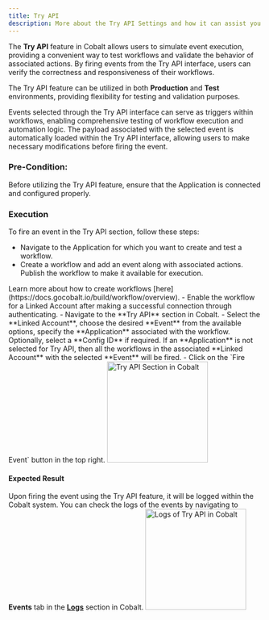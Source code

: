 ```yaml
---
title: Try API
description: More about the Try API Settings and how it can assist you to fire and test events in Cobalt.
---
```


The **Try API** feature in Cobalt allows users to simulate event execution, providing a convenient way to test workflows and validate the behavior of associated actions. By firing events from the Try API interface, users can verify the correctness and responsiveness of their workflows.

The Try API feature can be utilized in both **Production** and **Test** environments, providing flexibility for testing and validation purposes. 

Events selected through the Try API interface can serve as triggers within workflows, enabling comprehensive testing of workflow execution and automation logic. The payload associated with the selected event is automatically loaded within the Try API interface, allowing users to make necessary modifications before firing the event.

### Pre-Condition:
Before utilizing the Try API feature, ensure that the Application is connected and configured properly.

### Execution

To fire an event in the Try API section, follow these steps:

- Navigate to the Application for which you want to create and test a workflow.
- Create a workflow and add an event along with associated actions. Publish the workflow to make it available for execution.
<Tip>
Learn more about how to create workflows [here](https://docs.gocobalt.io/build/workflow/overview).
</Tip>
- Enable the workflow for a Linked Account after making a successful connection through authenticating.
- Navigate to the **Try API** section in Cobalt.
- Select the **Linked Account**, choose the desired **Event** from the available options, specify the **Application** associated with the workflow. Optionally, select a **Config ID** if required.
<Note>
If an **Application** is not selected for Try API, then all the workflows in the associated **Linked Account** with the selected **Event** will be fired.
</Note>
- Click on the `Fire Event` button in the top right.
<img height="200" src="/images/Guides/Platform/try-api.png" alt="Try API Section in Cobalt"/>

#### Expected Result
Upon firing the event using the Try API feature, it will be logged within the Cobalt system. You can check the logs of the events by navigating to **Events** tab in the [**Logs**](https://docs.gocobalt.io/maintain/logs) section in Cobalt.
<img height="200" src="/images/Guides/Platform/try-api-logs.png" alt="Logs of Try API in Cobalt"/>

